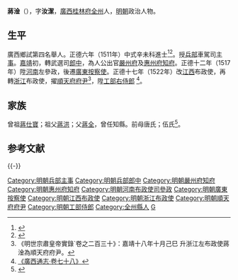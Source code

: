 {{Distinguish|蔣幹}} 
{{明清人物信息框
| 姓名 = 蔣淦
| 原名 =
| 圖片名稱= 
| 圖片大小 =
| 圖片說明 = 
| 最高職務 = 工部右侍郎
| 國家 = 大明 
| 爵位 =
| 籍貫 = [[廣西|廣西]][[桂林府|桂林府]][[全州|全州]]民籍
| 族裔 = 
| 字號 = 字汝潔
| 諡號 =
| 出生日期 = 生年不詳
| 出生地點 =
| 逝世日期 = 卒年不詳 
| 逝世地點 =
| 墓葬 =
| 配偶 = 
| 親屬 = 
| 出身 =
* 正德六年辛未科進士出身
| 經歷 =
| 著作 =  
}}
'''蔣淦'''（{{bd|？||？|catIdx=}}），字'''汝潔'''，[[廣西|廣西]][[桂林府|桂林府]][[全州|全州]]人，[[明朝|明朝]]政治人物。

== 生平 ==
廣西鄉試第四名舉人。正德六年（1511年）中式辛未科進士<ref>{{Cite book|title=《皇明贡举考》卷五|last=（明）[[张朝瑞|张朝瑞]]|first=|publisher=《续修四库全书》史部第828册|year=|isbn=|location=|pages=}}</ref><ref>{{Cite book|title=贡举志五种 上|last=鲁小俊，江俊伟著|first=|publisher=武汉：武汉大学出版社|year=2009|isbn=978-7-307-07043-1|location=|pages=}}</ref>。授[[兵部|兵部]]車駕司[[主事|主事]]。[[嘉靖|嘉靖]]初，轉武選司[[郎中_(官職)|郎中]]，為人公出官[[嚴州府|嚴州府]]及[[惠州府|惠州府]][[知府|知府]]。正德十二年（1517年）陞[[河南|河南]]左參政，後遷[[廣東|廣東]][[按察使|按察使]]。正德十七年（1522年）改[[江西|江西]]布政使，再轉[[浙江|浙江]]布政使，擢[[順天府|順天府]][[府尹|府尹]]<ref>《明世宗肅皇帝實錄`卷之二百三十》：嘉靖十八年十月己巳 升浙江左布政使蔣淦為順天府府尹。</ref>，陞[[工部右侍郎|工部右侍郎]] <ref>[http://archive.org/stream/06042738.cn#page/n112/mode/2up 《廣西通志‧卷七十八》]</ref>。

== 家族 ==
曾祖[[蔣仕寶|蔣仕寶]]；祖父[[蔣洪|蔣洪]]；父[[蔣全|蔣全]]，曾任知縣。前母唐氏；伍氏<ref>{{Cite book|title=天一阁藏明代科举录选刊 登科录 点校本|last=龚延明主编|first=|publisher=宁波出版社|year=2016|isbn=978-7-5526-2320-8|location=宁波|pages=|quote=《天一閣藏明代科舉錄選刊.登科錄》之《正德六年辛未科進士登科錄》}}</ref>。

==参考文献==
{{reflist}}

{{-}}
{{start box}}
{{s-off}}
{{succession box|[[顾遂|顾遂]]|[[史立模|史立模]]|[[廣東承宣佈政使司|廣東]][[惠州府|惠州府]][[知府|知府]]|<small>嘉靖九年（1530年）上任</small>}}
{{succession box|[[王道中|王道中]]|[[劉勳_(正德進士)|劉　勳]]|[[明朝|明朝]][[順天府府尹|順天府府尹]]|<small>嘉靖十八年（1539年）十月初五上任</small>}}
{{end box}}
{{正德六年辛未科殿試金榜}}

{{DEFAULTSORT:Jiang蔣}}
[[Category:明朝兵部主事|Category:明朝兵部主事]]
[[Category:明朝兵部郎中|Category:明朝兵部郎中]]
[[Category:明朝嚴州府知府|Category:明朝嚴州府知府]]
[[Category:明朝惠州府知府|Category:明朝惠州府知府]]
[[Category:明朝河南布政使司參政|Category:明朝河南布政使司參政]]
[[Category:明朝廣東按察使|Category:明朝廣東按察使]]
[[Category:明朝江西布政使|Category:明朝江西布政使]]
[[Category:明朝浙江布政使|Category:明朝浙江布政使]]
[[Category:明朝順天府府尹|Category:明朝順天府府尹]]
[[Category:明朝工部侍郎|Category:明朝工部侍郎]]
[[Category:全州縣人|Category:全州縣人]]
[[Category:蔣姓|G]]